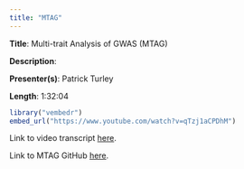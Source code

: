 ```yaml
---
title: "MTAG"
---
```


**Title**: Multi-trait Analysis of GWAS (MTAG)

**Description**:

**Presenter(s)**: Patrick Turley

**Length**: 1:32:04

```r
library("vembedr")
embed_url("https://www.youtube.com/watch?v=qTzj1aCPDhM")
```

Link to video transcript [here](software_mtag_transcript.qmd).

Link to MTAG GitHub [here](https://github.com/JonJala/mtag).
